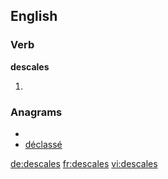 
==English==

===Verb===
'''descales'''

# {{third-person singular of|[[descale]]}}

===Anagrams===
* {{alphagram|acdeelss}}
* [[déclassé#English|déclassé]]


[[de:descales]]
[[fr:descales]]
[[vi:descales]]